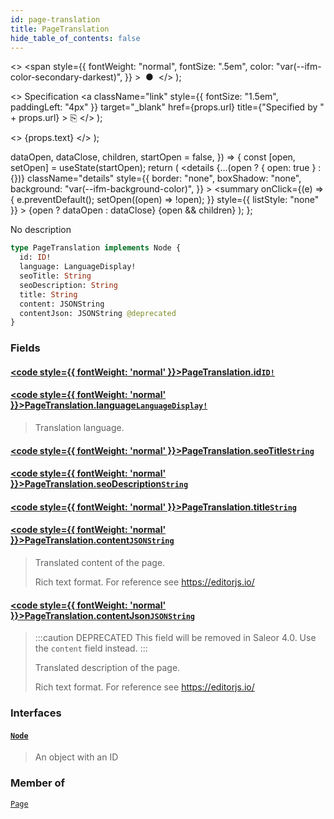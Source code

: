 ```yaml
---
id: page-translation
title: PageTranslation
hide_table_of_contents: false
---
```


  <>
    <span
      style={{
        fontWeight: "normal",
        fontSize: ".5em",
        color: "var(--ifm-color-secondary-darkest)",
      }}
    >
      &nbsp;●&nbsp;
    </span>
  </>
);

  <>
    Specification
    <a
      className="link"
      style={{ fontSize: "1.5em", paddingLeft: "4px" }}
      target="\_blank"
      href={props.url}
      title={"Specified by " + props.url}
    >
      ⎘
    </a>
  </>
);

  <>
    <span className={props.class}>{props.text}</span>
  </>
);


  dataOpen,
  dataClose,
  children,
  startOpen = false,
}) => {
  const [open, setOpen] = useState(startOpen);
  return (
    <details
      {...(open ? { open: true } : {})}
      className="details"
      style={{
        border: "none",
        boxShadow: "none",
        background: "var(--ifm-background-color)",
      }}
    >
      <summary
        onClick={(e) => {
          e.preventDefault();
          setOpen((open) => !open);
        }}
        style={{ listStyle: "none" }}
      >
        {open ? dataOpen : dataClose}
      </summary>
      {open && children}
    </details>
  );
};

No description

```graphql
type PageTranslation implements Node {
  id: ID!
  language: LanguageDisplay!
  seoTitle: String
  seoDescription: String
  title: String
  content: JSONString
  contentJson: JSONString @deprecated
}
```

### Fields

#### [<code style={{ fontWeight: 'normal' }}>PageTranslation.<b>id</b></code>](#)<Bullet />[`ID!`](../../../api-storefront/miscellaneous/scalars/id) <Badge class="badge badge--secondary" text="non-null"/> <Badge class="badge badge--secondary" text="scalar"/>

>

#### [<code style={{ fontWeight: 'normal' }}>PageTranslation.<b>language</b></code>](#)<Bullet />[`LanguageDisplay!`](../../../api-storefront/miscellaneous/objects/language-display) <Badge class="badge badge--secondary" text="non-null"/> <Badge class="badge badge--secondary" text="object"/>

> Translation language.

#### [<code style={{ fontWeight: 'normal' }}>PageTranslation.<b>seoTitle</b></code>](#)<Bullet />[`String`](../../../api-storefront/miscellaneous/scalars/string) <Badge class="badge badge--secondary" text="scalar"/>

>

#### [<code style={{ fontWeight: 'normal' }}>PageTranslation.<b>seoDescription</b></code>](#)<Bullet />[`String`](../../../api-storefront/miscellaneous/scalars/string) <Badge class="badge badge--secondary" text="scalar"/>

>

#### [<code style={{ fontWeight: 'normal' }}>PageTranslation.<b>title</b></code>](#)<Bullet />[`String`](../../../api-storefront/miscellaneous/scalars/string) <Badge class="badge badge--secondary" text="scalar"/>

>

#### [<code style={{ fontWeight: 'normal' }}>PageTranslation.<b>content</b></code>](#)<Bullet />[`JSONString`](../../../api-storefront/miscellaneous/scalars/jsonstring) <Badge class="badge badge--secondary" text="scalar"/>

> Translated content of the page.
>
> Rich text format. For reference see https://editorjs.io/

#### [<code style={{ fontWeight: 'normal' }}>PageTranslation.<b>contentJson</b></code>](#)<Bullet />[`JSONString`](../../../api-storefront/miscellaneous/scalars/jsonstring) <Badge class="badge badge--deprecated badge--secondary" text="deprecated"/> <Badge class="badge badge--secondary" text="scalar"/>

> :::caution DEPRECATED
> This field will be removed in Saleor 4.0. Use the `content` field instead.
> :::
>
> Translated description of the page.
>
> Rich text format. For reference see https://editorjs.io/

### Interfaces

#### [`Node`](../../../api-storefront/miscellaneous/interfaces/node) <Badge class="badge badge--secondary" text="interface"/>

> An object with an ID

### Member of

[`Page`](../../../api-storefront/pages/objects/page) <Badge class="badge badge--secondary" text="object"/>
